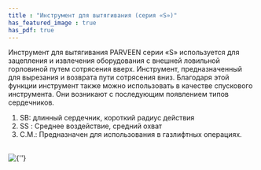 ```yaml
---
title : "Инструмент для вытягивания (серия «S»)"
has_featured_image : true
has_pdf: true
---
```


Инструмент для вытягивания PARVEEN серии «S» используется для зацепления и извлечения оборудования с внешней ловильной горловиной путем сотрясения вверх. Инструмент, предназначенный для вырезания и возврата пути сотрясения вниз. Благодаря этой функции инструмент также можно использовать в качестве спускового инструмента. Они возникают с последующим появлением типов сердечников.

1. SB: длинный сердечник, короткий радиус действия
2. SS : Среднее воздействие, средний охват
3. С.М.: Предназначен для использования в газлифтных операциях.

<br />
<Image src={image} alt={''} />